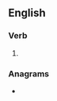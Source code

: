 ==English==

===Verb===
{{head|en|verb}}

# {{obsolete spelling of|en|serve}}

===Anagrams===
* {{anagrams|en|a=eersu|re-use|resue|reuse}}